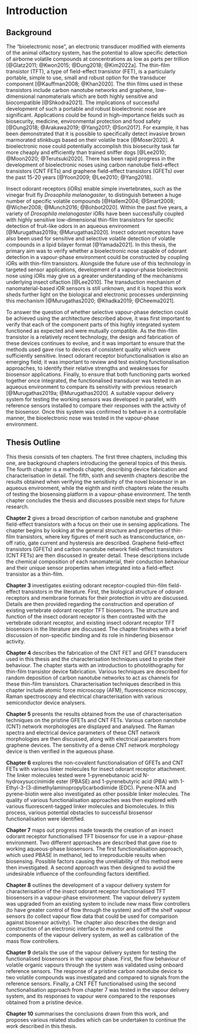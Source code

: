 # Introduction

## Background

The "bioelectronic nose", an electronic transducer modified with elements of the animal olfactory system, has the potential to allow specific detection of airborne volatile compounds at concentrations as low as parts per trillion [@Glatz2011; @Kwon2015; @Dung2018; @Kim2022a]. The thin-film transistor (TFT), a type of field-effect transistor (FET), is a particularly portable, simple to use, small and robust option for the transducer component [@Kauffman2008; @Khan2020]. The thin films used in these transistors include carbon nanotube networks and graphene, low-dimensional nanomaterials which are both highly sensitive and biocompatible [@Shkodra2021]. The implications of successful development of such a portable and robust bioelectronic nose are significant. Applications could be found in high-importance fields such as biosecurity, medicine, environmental protection and food safety [@Dung2018; @Arakawa2019; @Yang2017; @Son2017]. For example, it has been demonstrated that it is possible to specifically detect invasive brown marmorated stinkbugs based on their volatile trace [@Moser2020]. A bioelectronic nose could potentially accomplish this biosecurity task far more cheaply and efficiently than trained sniffer dogs [@Lee2010; @Moon2020; @Terutsuki2020]. There has been rapid progress in the development of bioelectronic noses using carbon nanotube field-effect transistors (CNT FETs) and graphene field-effect transistors (GFETs) over the past 15-20 years [@Yoon2009; @Lee2010; @Yang2018].

Insect odorant receptors (iORs) enable simple invertebrates, such as the vinegar fruit fly *Drosophila melanogaster*, to distinguish between a huge number of specific volatile compounds [@Hallem2004; @Smart2008; @Wicher2008; @Munch2016; @Bohbot2020]. Within the past five years, a variety of *Drosophila melanogaster* iORs have been successfully coupled with highly sensitive low-dimensional thin-film transistors for specific detection of fruit-like odors in an aqueous environment [@Murugathas2019a; @Murugathas2020]. Insect odorant receptors have also been used for sensitive and selective volatile detection of volatile compounds in a lipid bilayer format [@Yamada2021]. In this thesis, the primary aim was to verify whether a bioelectronic nose capable of odorant detection in a vapour-phase environment could be constructed by coupling iORs with thin-film transistors. Alongside the future use of this technology in targeted sensor applications, development of a vapour-phase bioelectronic nose using iORs may give us a greater understanding of the mechanisms underlying insect olfaction [@Lee2010]. The transduction mechanism of nanomaterial-based iOR sensors is still unknown, and it is hoped this work sheds further light on the biological and electronic processes underpinning this mechanism [@Murugathas2020; @Khadka2019; @Cheema2021].

To answer the question of whether selective vapour-phase detection could be achieved using the architecture described above, it was first important to verify that each of the component parts of this highly integrated system functioned as expected and were mutually compatible. As the thin-film transistor is a relatively recent technology, the design and fabrication of these devices continues to evolve, and it was important to ensure that the methods used gave rise to devices of consistent quality which were sufficiently sensitive. Insect odorant receptor biofunctionalisation is also an emerging field; it was important to review and test existing functionalisation approaches, to identify their relative strengths and weaknesses for biosensor applications. Finally, to ensure that both functioning parts worked together once integrated, the functionalised transducer was tested in an aqueous environment to compare its sensitivity with previous research [@Murugathas2019a; @Murugathas2020]. A suitable vapour delivery system for testing the working sensors was developed in parallel, with reference sensors installed to compare their responses with the activity of the biosensor. Once this system was confirmed to behave in a controllable manner, the bioelectronic nose was tested in the vapour-phase environment.

## Thesis Outline

This thesis consists of ten chapters. The first three chapters, including this one, are background chapters introducing the general topics of this thesis. The fourth chapter is a methods chapter, describing device fabrication and characterisation in detail. The fifth, sixth and seventh chapters describe the results obtained when verifying the sensitivity of the novel biosensor in an aqueous environment, while the eighth and ninth chapters relate the results of testing the biosensing platform in a vapour-phase environment. The tenth chapter concludes the thesis and discusses possible next steps for future research.

**Chapter 2** gives a broad description of carbon nanotube and graphene field-effect transistors with a focus on their use in sensing applications. The chapter begins by looking at the general structure and properties of thin-film transistors, where key figures of merit such as transconductance, on-off ratio, gate current and hysteresis are described. Graphene field-effect transistors (GFETs) and carbon nanotube network field-effect transistors (CNT FETs) are then discussed in greater detail. These descriptions include the chemical composition of each nanomaterial, their conduction behaviour and their unique sensor properties when integrated into a field-effect transistor as a thin-film.

**Chapter 3** investigates existing odorant receptor-coupled thin-film field-effect transistors in the literature. First, the biological structure of odorant receptors and membrane formats for their protection *in vitro* are discussed. Details are then provided regarding the construction and operation of existing vertebrate odorant receptor TFT biosensors. The structure and function of the insect odorant receptor is then contrasted with the vertebrate odorant receptor, and existing insect odorant receptor TFT biosensors in the literature are discussed. The chapter finishes with a brief discussion of non-specific binding and its role in hindering biosensor activity.

**Chapter 4** describes the fabrication of the CNT FET and GFET transducers used in this thesis and the characterisation techniques used to probe their behaviour. The chapter starts with an introduction to photolithography for thin-film transistor device fabrication. Various techniques are described for random deposition of carbon nanotube networks to act as channels for these thin-film transistors. Characterisation techniques described in this chapter include atomic force microscopy (AFM), fluorescence microscopy, Raman spectroscopy and electrical characterisation with various semiconductor device analysers.

**Chapter 5** presents the results obtained from the use of characterisation techniques on the pristine GFETs and CNT FETs. Various carbon nanotube (CNT) network morphologies are displayed and analysed. The Raman spectra and electrical device parameters of these CNT network morphologies are then discussed, along with electrical parameters from graphene devices. The sensitivity of a dense CNT network morphology device is then verified in the aqueous phase.

**Chapter 6** explores the non-covalent functionalisation of GFETs and CNT FETs with various linker molecules for insect odorant receptor attachment. The linker molecules tested were 1-pyrenebutanoic acid N-hydroxysuccinimide ester (PBASE) and 1-pyrenebutyric acid (PBA) with 1-Ethyl-3-(3-dimethylaminopropyl)carbodiimide (EDC). Pyrene-NTA and pyrene-biotin were also investigated as other possible linker molecules. The quality of various functionalisation approaches was then explored with various fluorescent-tagged linker molecules and biomolecules. In this process, various potential obstacles to successful biosensor functionalisation were identified.

**Chapter 7** maps out progress made towards the creation of an insect odorant receptor functionalised TFT biosensor for use in a vapour-phase environment. Two different approaches are described that gave rise to working aqueous-phase biosensors. The first functionalisation approach, which used PBASE in methanol, led to irreproducible results when biosensing. Possible factors causing the unreliability of this method were then investigated. A second approach was then designed to avoid the undesirable influence of the confounding factors identified.

**Chapter 8** outlines the development of a vapour delivery system for characterisation of the insect odorant receptor functionalised TFT biosensors in a vapour-phase environment. The vapour delivery system was upgraded from an existing system to include new mass flow controllers (to have greater control of flow through the system) and off the shelf vapour sensors (to collect vapour flow data that could be used for comparison against biosensor activity). The chapter also describes the design and construction of an electronic interface to monitor and control the components of the vapour delivery system, as well as calibration of the mass flow controllers.

**Chapter 9** details the use of the vapour delivery system for testing the functionalised biosensors in the vapour phase. First, the flow behaviour of volatile organic vapours through the system was validated using onboard reference sensors. The response of a pristine carbon nanotube device to two volatile compounds was investigated and compared to signals from the reference sensors. Finally, a CNT FET functionalised using the second functionalisation approach from chapter 7 was tested in the vapour delivery system, and its responses to vapour were compared to the responses obtained from a pristine device.

**Chapter 10** summarises the conclusions drawn from this work, and proposes various related studies which can be undertaken to continue the work described in this thesis.